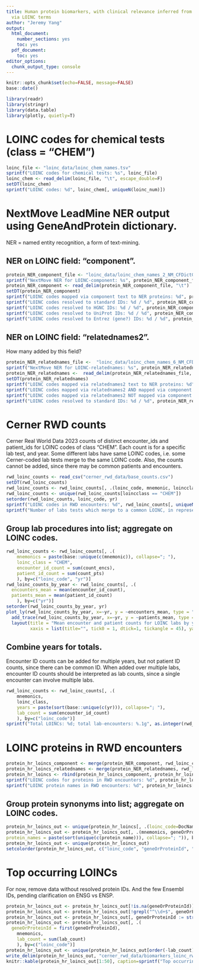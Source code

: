 ```yaml
---
title: Human protein biomarkers, with clinical relevance inferred from Cerner RealWorldData
  via LOINC terms
author: "Jeremy Yang"
output:
  html_document: 
    number_sections: yes
    toc: yes
  pdf_document:
    toc: yes
editor_options:
  chunk_output_type: console
---
```


```r
knitr::opts_chunk$set(echo=FALSE, message=FALSE)
base::date()
```

```r
library(readr)
library(stringr)
library(data.table)
library(plotly, quietly=T)
```

# LOINC codes for chemical tests (class = "CHEM")

```r
loinc_file <- "loinc_data/loinc_chem_names.tsv"
sprintf("LOINC codes for chemical tests: %s", loinc_file)
loinc_chem <- read_delim(loinc_file, "\t", escape_double=F)
setDT(loinc_chem)
sprintf("LOINC codes: %d", loinc_chem[, uniqueN(loinc_num)])
```

# NextMove LeadMine NER output using GeneAndProtein dictionary.

NER = named entity recognition, a form of text-mining.

## NER on LOINC field: "component".

```r
protein_NER_component_file <- "loinc_data/loinc_chem_names_2_NM_CFDictGeneAndProtein_leadmine.tsv"
sprintf("NextMove NER for LOINC-component: %s", protein_NER_component_file)
protein_NER_component <- read_delim(protein_NER_component_file, "\t")
setDT(protein_NER_component)
sprintf("LOINC codes mapped via component text to NER proteins: %d", protein_NER_component[, uniqueN(DocName)])
sprintf("LOINC codes resolved to standard IDs: %d / %d", protein_NER_component[!is.na(ResolvedForm), uniqueN(DocName)], protein_NER_component[, uniqueN(DocName)])
sprintf("LOINC codes resolved to HGNC IDs: %d / %d", protein_NER_component[!is.na(ResolvedForm) & grepl("^HGNC", ResolvedForm), uniqueN(DocName)], protein_NER_component[, uniqueN(DocName)])
sprintf("LOINC codes resolved to UniProt IDs: %d / %d", protein_NER_component[!is.na(ResolvedForm) & grepl("^[A-Z]\\d+$", ResolvedForm), uniqueN(DocName)], protein_NER_component[, uniqueN(DocName)])
sprintf("LOINC codes resolved to Entrez (gene?) IDs: %d / %d", protein_NER_component[!is.na(ResolvedForm) & grepl("^\\d+$", ResolvedForm), uniqueN(DocName)], protein_NER_component[, uniqueN(DocName)])
```

## NER on LOINC field: "relatednames2".

How many added by this field?

```r
protein_NER_relatednames_file <-  "loinc_data/loinc_chem_names_6_NM_CFDictGeneAndProtein_leadmine.tsv"
sprintf("NextMove NER for LOINC-relatednames: %s", protein_NER_relatednames_file)
protein_NER_relatednames <-  read_delim(protein_NER_relatednames_file, "\t")
setDT(protein_NER_relatednames)
sprintf("LOINC codes mapped via relatednames2 text to NER proteins: %d", protein_NER_relatednames[, uniqueN(DocName)])
sprintf("LOINC codes mapped via relatednames2 AND mapped via component: %d", length(intersect(protein_NER_relatednames[, DocName], protein_NER_component[, DocName])))
sprintf("LOINC codes mapped via relatednames2 NOT mapped via component: %d", length(setdiff(protein_NER_relatednames[, DocName], protein_NER_component[, DocName])))
sprintf("LOINC codes resolved to standard IDs: %d / %d", protein_NER_relatednames[!is.na(ResolvedForm), uniqueN(DocName)], protein_NER_relatednames[, uniqueN(DocName)])

```

# Cerner RWD counts

Cerner Real World Data 2023 counts of distinct encounter\_ids and patient\_ids for LOINC codes of class "CHEM". Each count is for a specific lab test, and year. Some different labs have same LOINC codes, i.e. some Cerner-coded lab tests merge to the same LOINC code. Also, the counts cannot be added, since there may be common patients and encounters. 

```r
rwd_loinc_counts <- read_csv("cerner_rwd_data/base_counts.csv")
setDT(rwd_loinc_counts)
rwd_loinc_counts <- rwd_loinc_counts[, .(loinc_code, mnemonic, loincclass, yr, count_encs, count_pts)]
rwd_loinc_counts <- unique(rwd_loinc_counts[loincclass == "CHEM"])
setorder(rwd_loinc_counts, loinc_code, yr)
sprintf("LOINC codes in RWD encounters: %d", rwd_loinc_counts[, uniqueN(loinc_code)])
sprintf("Number of labs tests which merge to a common LOINC, in representative year 2021: %d / %d", sum(duplicated(rwd_loinc_counts[yr == "2021", .(loinc_code)])), nrow(rwd_loinc_counts[yr == "2021", .(loinc_code)]))
```

## Group lab procedures into list; aggregate on LOINC codes.

```r
rwd_loinc_counts <- rwd_loinc_counts[, .(
	mnemonics = paste(base::unique(c(mnemonic)), collapse="; "),
	loinc_class = "CHEM",
	encounter_id_count = sum(count_encs),
	patient_id_count = sum(count_pts)
	), by=c("loinc_code", "yr")]
rwd_loinc_counts_by_year <- rwd_loinc_counts[, .(
  encounters_mean = mean(encounter_id_count),
  patients_mean = mean(patient_id_count) 
	), by=c("yr")]
setorder(rwd_loinc_counts_by_year, yr)
plot_ly(rwd_loinc_counts_by_year, x=~yr, y = ~encounters_mean, type = "bar", name = "mean(nEncounters)") %>%
  add_trace(rwd_loinc_counts_by_year, x=~yr, y = ~patients_mean, type = "bar", name = "mean(nPatients)") %>%
  layout(title = "Mean encounter and patient counts for LOINC labs by year<br>(Cerner RealWorldData)",
         xaxis = list(title="", tick0 = 1, dtick=1, tickangle = 45), yaxis = list(title="N"), legend = list(x = .1, y = .9))
```

## Combine years for totals.

Encounter ID counts can be added for multiple years, but not patient ID counts, since there can be common ID. When added over multiple labs, encounter ID counts should be interpreted as lab counts, since a single encounter can involve multiple labs.

```r
rwd_loinc_counts <- rwd_loinc_counts[, .(
	mnemonics,
	loinc_class,
	years = paste(sort(base::unique(c(yr))), collapse="; "),
	lab_count = sum(encounter_id_count)
	), by=c("loinc_code")]
sprintf("Total LOINCs: %d; total lab-encounters: %.1g", as.integer(rwd_loinc_counts[, uniqueN(loinc_code)]), rwd_loinc_counts[, sum(lab_count)])
```

# LOINC proteins in RWD encounters

```r
protein_hr_loincs_component <- merge(protein_NER_component, rwd_loinc_counts, by.x="DocName", by.y="loinc_code", all=F)
protein_hr_loincs_relatednames <- merge(protein_NER_relatednames, rwd_loinc_counts, by.x="DocName", by.y="loinc_code", all=F)
protein_hr_loincs <- rbind(protein_hr_loincs_component, protein_hr_loincs_relatednames)
sprintf("LOINC codes for proteins in RWD encounters: %d", protein_hr_loincs[, uniqueN(DocName)])
sprintf("LOINC protein names in RWD encounters: %d", protein_hr_loincs[, uniqueN(EntityText)])
```

## Group protein synonyms into list; aggregate on LOINC codes.

```r
protein_hr_loincs_out <- unique(protein_hr_loincs[, .(loinc_code=DocName, geneOrProteinId = ResolvedForm, mnemonics, protein_name=EntityText, lab_count)])
protein_hr_loincs_out <- protein_hr_loincs_out[, .(mnemonics, geneOrProteinId,
protein_names = paste(sort(unique(c(protein_name))), collapse="; ")), by=c("loinc_code", "lab_count")]
protein_hr_loincs_out <- unique(protein_hr_loincs_out)
setcolorder(protein_hr_loincs_out, c("loinc_code", "geneOrProteinId", "mnemonics", "protein_names", "lab_count"))
```

# Top occurring LOINCs

For now, remove data without resolved protein IDs. And the few Ensembl IDs, pending clarification on ENSG vs ENSP.

```r
protein_hr_loincs_out <- protein_hr_loincs_out[!is.na(geneOrProteinId)]
protein_hr_loincs_out <- protein_hr_loincs_out[!grepl("^\\d+$", geneOrProteinId)]
protein_hr_loincs_out <- protein_hr_loincs_out[, geneOrProteinId := str_replace(geneOrProteinId, "^([A-Z]\\d+)$", "UNIPROT:\\1")]
protein_hr_loincs_out <- protein_hr_loincs_out[, .(
  geneOrProteinId = first(geneOrProteinId),
	mnemonics,
	lab_count = sum(lab_count)
	), by=c("loinc_code")]
protein_hr_loincs_out <- unique(protein_hr_loincs_out[order(-lab_count)])
write_delim(protein_hr_loincs_out, "cerner_rwd_data/biomarkers_loinc_rwd_out.tsv", delim="\t")
knitr::kable(protein_hr_loincs_out[1:50], caption=sprintf("Top occurring LOINCs (top %d / %d, with %d unique gene-protein IDs)", 50, protein_hr_loincs_out[, .N], protein_hr_loincs_out[, uniqueN(geneOrProteinId)]))
```

